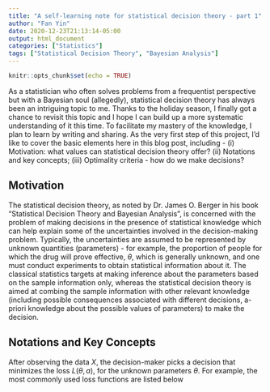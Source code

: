 ```yaml
---
title: "A self-learning note for statistical decision theory - part 1"
author: "Fan Yin"
date: 2020-12-23T21:13:14-05:00
output: html_document
categories: ["Statistics"]
tags: ["Statistical Decision Theory", "Bayesian Analysis"]
---
```


```r
knitr::opts_chunk$set(echo = TRUE)
```

As a statistician who often solves problems from a frequentist perspective but with a Bayesian soul (allegedly), statistical decision theory has always been an intriguing topic to me. Thanks to the holiday season, I finally got a chance to revisit this topic and I hope I can build up a more systematic understanding of it this time. To facilitate my mastery of the knowledge, I plan to learn by writing and sharing. As the very first step of this project, I’d like to cover the basic elements here in this blog post, including - (i) Motivation: what values can statistical decision theory offer? (ii) Notations and key concepts; (iii) Optimality criteria - how do we make decisions?

## Motivation

The statistical decision theory, as noted by Dr. James O. Berger in his book "Statistical Decision Theory and Bayesian Analysis", is concerned with the problem of making decisions in the presence of statistical knowledge which can help explain some of the uncertainties involved in the decision-making problem. Typically, the uncertainties are assumed to be represented by unknown quantities (parameters) - for example, the proportion of people for which the drug will prove effective, $\theta$, which is generally unknown, and one must conduct experiments to obtain statistical information about it. The classical statistics targets at making inference about the parameters based on the sample information only, whereas the statistical decision theory is aimed at combing the sample information with other relevant knowledge (including possible consequences associated with different decisions, a-priori knowledge about the possible values of parameters) to make the \textit{optimal} decision.

<!-- # ```{r cars} -->
<!-- # summary(cars) -->
<!-- # ``` -->

## Notations and Key Concepts

\begin{itemize}
\item Observed data: $X$
\item An action: $a \in \mathcal{A}$
\item Parameters (state of the world): $\theta \in \Theta$
\item A loss function: $L(a, \theta)$, where $L(a, \theta) \geqslant 0, \forall a \in \mathcal{A}, \theta \in \Theta$
\item Data generating model: $f(X|\theta)$
\item A decision function: $a = \delta(X)$
\end{itemize}

After observing the data $X$, the decision-maker picks a decision that minimizes the loss $L(\theta, a)$, for the unknown parameters $\theta$. For example, the most commonly used loss functions are listed below 

\begin{itemize}
\item Squared error: 
\item Absolute error:
\end{itemize}

<!-- You can also embed plots, for example: -->

<!-- ```{r pressure, echo=FALSE} -->
<!-- plot(pressure) -->
<!-- ``` -->

<!-- Note that the `echo = FALSE` parameter was added to the code chunk to prevent printing of the R code that generated the plot. -->
